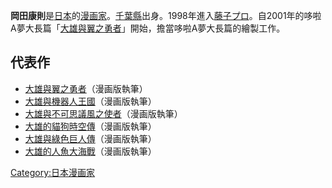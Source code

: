 {{noteTA
|G1=Doraemon}}
{{japanese|japanese=岡田康則|kana=おかだ やすのり|romaji=Okada Yasunori}}

'''岡田康則'''{{BD|1977年|8月4日}}是[[日本|日本]]的[[漫画家|漫画家]]。[[千葉縣|千葉縣]]出身。1998年進入[[藤子プロ|藤子プロ]]。自2001年的哆啦A夢大長篇「[[大雄與翼之勇者|大雄與翼之勇者]]」開始，擔當哆啦A夢大長篇的繪製工作。

== 代表作 ==
*[[大雄與翼之勇者|大雄與翼之勇者]]（漫画版執筆）
*[[大雄與機器人王國|大雄與機器人王國]]（漫画版執筆）
*[[大雄與不可思議風之使者|大雄與不可思議風之使者]]（漫画版執筆）
*[[大雄的貓狗時空傳|大雄的貓狗時空傳]]（漫画版執筆）
*[[大雄與綠色巨人傳|大雄與綠色巨人傳]]（漫画版執筆）
*[[大雄的人魚大海戰|大雄的人魚大海戰]]（漫画版執筆）
{{多啦A夢}}
{{DEFAULTSORT:Okada Yasunori}}
{{Japan-artist-stub}}
[[Category:日本漫画家|Category:日本漫画家]]